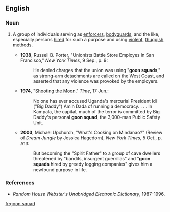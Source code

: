 ==English==

===Noun===
{{en-noun|head=[[goon]] [[squad]]}}

# {{lb|en|chiefly|US|idiomatic}} A group of individuals serving as [[enforcer]]s, [[bodyguard]]s, and the like, especially persons [[hired]] for such a purpose and using [[violent]], [[thuggish]] methods.
#* '''1938''', Russell B. Porter, "Unionists Battle Store Employes in San Francisco," ''New York Times'', 9 Sep., p. 9:
#*: He denied charges that the union was using "'''goon squads'''," as strong-arm detachments are called on the West Coast, and asserted that any violence was provoked by the employers.
#* '''1974''', "[http://www.time.com/time/magazine/article/0,9171,879328,00.html Shooting the Moon]," ''Time'', 17 Jun.:
#*: No one has ever accused Uganda's mercurial President Idi ("Big Daddy") Amin Dada of running a democracy. . . . In Kampala, the capital, much of the terror is committed by Big Daddy's personal '''goon squad''', the 3,000-man Public Safety Unit.
#* '''2003''', Michael Upchurch, "What's Cooking on Mindanao?" (Review of ''Dream Jungle'' by Jessica Hagedorn), ''New York Times'', 5 Oct., p. A13:
#*: But becoming the "Spirit Father" to a group of cave dwellers threatened by "bandits, insurgent guerrillas" and "'''goon squads''' hired by greedy logging companies" gives him a newfound purpose in life.

===References===
* ''Random House Webster's Unabridged Electronic Dictionary'', 1987-1996.

[[fr:goon squad]]
